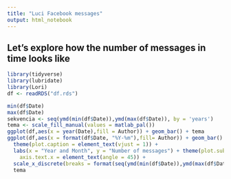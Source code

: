 ---
title: "Luci Facebook messages"
output: html_notebook
---

## Let's explore how the number of messages in time looks like

```{r results = 'hide'}
library(tidyverse)
library(lubridate)
library(Lori)
df <- readRDS("df.rds")
```

```{r}
min(df$Date)
max(df$Date)
sekvencia <- seq(ymd(min(df$Date)),ymd(max(df$Date)), by = 'years')
tema <- scale_fill_manual(values = matlab_pal())
ggplot(df,aes(x = year(Date),fill = Author)) + geom_bar() + tema
ggplot(df,aes(x = format(df$Date, "%Y-%m"),fill= Author)) + geom_bar() + theme_minimal() +
  theme(plot.caption = element_text(vjust = 1)) +
  labs(x = "Year and Month", y = "Number of messages") + theme(plot.subtitle = element_text(vjust = 1), 
    axis.text.x = element_text(angle = 45)) +
  scale_x_discrete(breaks = format(seq(ymd(min(df$Date)),ymd(max(df$Date)), by = 'years'),"%Y-%m"))  +
  tema
  
```

